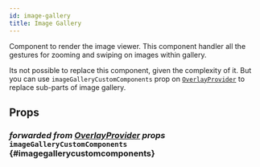 ```yaml
---
id: image-gallery
title: Image Gallery
---
```



Component to render the image viewer. This component handler all the gestures for zooming and swiping on images within gallery.

Its not possible to replace this component, given the complexity of it. But you can use `imageGalleryCustomComponents` prop on [`OverlayProvider`](./overlay-provider-components/overlay-provider.mdx) to replace sub-parts of image gallery.

## Props

### <div class="label description">_forwarded from [OverlayProvider](./overlay-provider-components/overlay-provider.mdx#imagegallerycustomcomponents) props_</div> `imageGalleryCustomComponents` {#imagegallerycustomcomponents}

<ImageGalleryCustomComponents />

